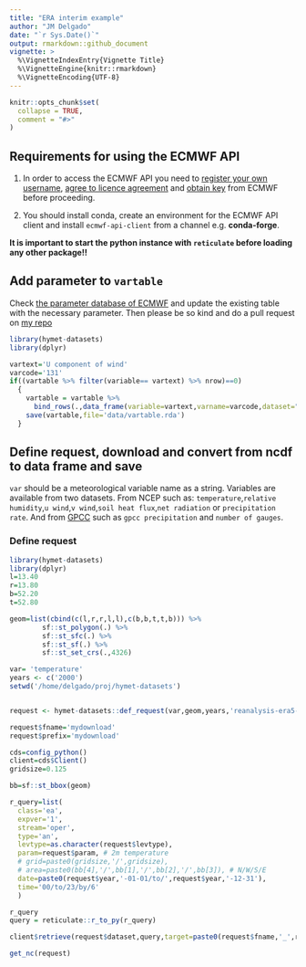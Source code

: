 ```yaml
---
title: "ERA interim example"
author: "JM Delgado"
date: "`r Sys.Date()`"
output: rmarkdown::github_document
vignette: >
  %\VignetteIndexEntry{Vignette Title}
  %\VignetteEngine{knitr::rmarkdown}
  %\VignetteEncoding{UTF-8}
---
```


```r
knitr::opts_chunk$set(
  collapse = TRUE,
  comment = "#>"
)
```
## Requirements for using the ECMWF API

1. In order to access the ECMWF API you need to [register your own username](https://apps.ecmwf.int/registration/), [agree to licence agreement](https://apps.ecmwf.int/datasets/licences/general/) and [obtain key](https://api.ecmwf.int/v1/key/) from ECMWF before proceeding.

2. You should install conda, create an environment for the ECMWF API client and install `ecmwf-api-client` from a channel e.g. __conda-forge__.

__It is important to start the python instance with `reticulate` before loading any other package!!__

## Add parameter to `vartable`

Check [the parameter database of ECMWF](https://apps.ecmwf.int/codes/grib/param-db) and update the existing table with the necessary parameter. Then please be so kind and do a pull request on [my repo](https://github.com/jmigueldelgado/hymet-datasets)

```r
library(hymet-datasets)
library(dplyr)

vartext='U component of wind'
varcode='131'
if((vartable %>% filter(variable== vartext) %>% nrow)==0)
  {
    vartable = vartable %>%
      bind_rows(.,data_frame(variable=vartext,varname=varcode,dataset="reanalysis-era5-complete"))
    save(vartable,file='data/vartable.rda')
  }

```

## Define request, download and convert from ncdf to data frame and save
`var` should be a meteorological variable name as a string. Variables are available from two datasets. From NCEP such as: `temperature`,`relative humidity`,`u wind`,`v wind`,`soil heat flux`,`net radiation` or `precipitation rate`. And from [GPCC](http://dx.doi.org/10.5676/DWD_GPCC/FD_D_V2018_100) such as `gpcc precipitation` and `number of gauges`.

### Define request
```r
library(hymet-datasets)
library(dplyr)
l=13.40
r=13.80
b=52.20
t=52.80

geom=list(cbind(c(l,r,r,l,l),c(b,b,t,t,b))) %>%
        sf::st_polygon(.) %>%
        sf::st_sfc(.) %>%
        sf::st_sf(.) %>%
        sf::st_set_crs(.,4326)

var= 'temperature'
years <- c('2000')
setwd('/home/delgado/proj/hymet-datasets')


request <- hymet-datasets::def_request(var,geom,years,'reanalysis-era5-complete',levtype='sfc') %>% dplyr::distinct(request,varname,year,.keep_all=TRUE)

request$fname='mydownload'
request$prefix='mydownload'

cds=config_python()
client=cds$Client()
gridsize=0.125

bb=sf::st_bbox(geom)

r_query=list(
  class='ea',
  expver='1',
  stream='oper',
  type='an',
  levtype=as.character(request$levtype),
  param=request$param, # 2m temperature
  # grid=paste0(gridsize,'/',gridsize),
  # area=paste0(bb[4],'/',bb[1],'/',bb[2],'/',bb[3]), # N/W/S/E
  date=paste0(request$year,'-01-01/to/',request$year,'-12-31'),
  time='00/to/23/by/6'
  )

r_query
query = reticulate::r_to_py(r_query)

client$retrieve(request$dataset,query,target=paste0(request$fname,'_',request$year,'.grib'))

get_nc(request)

  ```
